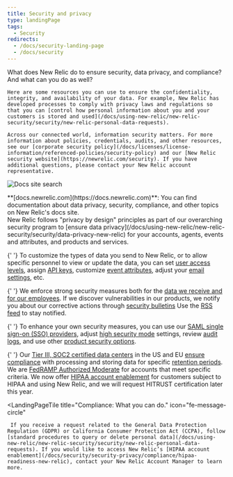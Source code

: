 ```yaml
---
title: Security and privacy
type: landingPage
tags:
  - Security
redirects:
  - /docs/security-landing-page
  - /docs/security
---
```


<LandingPageHero>
  <HeroContent>
    What does New Relic do to ensure security, data privacy, and compliance? And what can you do as well?

    Here are some resources you can use to ensure the confidentiality, integrity, and availability of your data. For example, New Relic has developed processes to comply with privacy laws and regulations so that you can [control how personal information about you and your customers is stored and used](/docs/using-new-relic/new-relic-security/security/new-relic-personal-data-requests).

    Across our connected world, information security matters. For more information about policies, credentials, audits, and other resources, see our [corporate security policy](/docs/licenses/license-information/referenced-policies/security-policy) and our [New Relic security website](https://newrelic.com/security). If you have additional questions, please contact your New Relic account representative.

  </HeroContent>

![Docs site search](src/images/docs-site-search.png 'Docs site search')

  <figcaption>
    **[docs.newrelic.com](https://docs.newrelic.com)**: You can find documentation about data privacy, security, compliance, and other topics on New Relic's docs site.
  </figcaption>
</LandingPageHero>

<LandingPageTileGrid>
  <LandingPageTile
    title="Data privacy: What we do."
    icon="fe-lock"
  >
     New Relic follows "privacy by design" principles as part of our overarching security program to [ensure data privacy](/docs/using-new-relic/new-relic-security/security/data-privacy-new-relic) for your accounts, agents, events and attributes, and products and services.
  </LandingPageTile>

{' '}
<LandingPageTile title="Data privacy: What you can do." icon="fe-eye">
  To customize the types of data you send to New Relic, or to allow specific
  personnel to view or update the data, you can set [user access
  levels](/docs/accounts/accounts/roles-permissions/users-roles), assign [API
  keys](/docs/apis/get-started/intro-apis/types-new-relic-api-keys), customize
  [event
  attributes](/docs/agents/manage-apm-agents/agent-data/agent-attributes),
  adjust your [email
  settings](/docs/security/new-relic-security/data-privacy/data-privacy-new-relic#account-communications),
  etc.
</LandingPageTile>

{' '}
<LandingPageTile title="Security: What we do." icon="fe-alert-triangle">
  We enforce strong security measures both for the [data we receive and for our
  employees](/docs/security/security-privacy/data-privacy/data-privacy-new-relic#default).
  If we discover vulnerabilities in our products, we notify you about our
  corrective actions through [security
  bulletins](/docs/using-new-relic/new-relic-security/security/security-bulletins)
  Use the [<Icon name="fe-rss" /> RSS
  feed](/docs/security/new-relic-security/security-bulletins/feed.xml) to stay
  notified.
</LandingPageTile>

{' '}
<LandingPageTile title="Security: What you can do." icon="fe-check">
  To enhance your own security measures, you can use our [SAML single sign-on
  (SSO)
  providers](/docs/accounts/accounts/saml-single-sign/saml-service-providers),
  adjust [high security
  mode](/docs/agents/manage-apm-agents/configuration/high-security-mode)
  settings, review [audit
  logs](/docs/insights/use-insights-ui/manage-account-data/query-account-audit-logs-nrauditevent),
  and use other [product security
  options](/docs/using-new-relic/new-relic-security/security/data-privacy-new-relic#product-security).
</LandingPageTile>

{' '}
<LandingPageTile title="Compliance: What we do." icon="fe-info">
  Our [Tier III, SOC2 certified data centers](https://newrelic.com/security) in
  the US and EU [ensure
  compliance](/docs/using-new-relic/new-relic-security/security/data-privacy-new-relic#legal)
  with processing and storing data for specific [retention
  periods](/docs/using-new-relic/welcome-new-relic/getting-started/data-retention-components).
  We are [FedRAMP Authorized
  Moderate](/docs/security/security-privacy/compliance/data-encryption) for
  accounts that meet specific criteria. We now offer [HIPAA account
  enablement](/docs/security/security-privacy/compliance/hipaa-readiness-new-relic)
  for customers subject to HIPAA and using New Relic, and we will request
  HITRUST certification later this year.
</LandingPageTile>

  <LandingPageTile
    title="Compliance: What you can do."
    icon="fe-message-circle"
  >
     If you receive a request related to the General Data Protection Regulation (GDPR) or California Consumer Protection Act (CCPA), follow [standard procedures to query or delete personal data](/docs/using-new-relic/new-relic-security/security/new-relic-personal-data-requests). If you would like to access New Relic’s [HIPAA account enablement](/docs/security/security-privacy/compliance/hipaa-readiness-new-relic), contact your New Relic Account Manager to learn more. 
  </LandingPageTile>
</LandingPageTileGrid>
